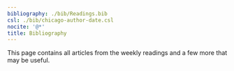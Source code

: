 ```yaml
---
bibliography: ./bib/Readings.bib
csl: ./bib/chicago-author-date.csl
nocite: '@*'
title: Bibliography
---
```


This page contains all articles from the weekly readings and a few more that may be useful.

::: {#refs}
:::
